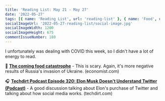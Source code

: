 ```yaml
---
title: 'Reading List: May 21 - May 27'
date: '2022-05-27'
tags: [{ name: 'Reading List', url: 'reading-list' }, { name: 'Food', url: 'food' }, { name: 'Social Media', url: 'social-media' }, { name: 'Internet', url: 'internet' }, { name: 'Twitter', url: 'twitter' }, { name: 'Elon Musk', url: 'elon-musk' }]
socialImageUrl: '2022-05-27-reading-list/social-image.jpg'
socialImageWidth: 1200
socialImageHeight: 675
commentIssueNumber: 180
---
```


I unfortunately was dealing with COVID this week, so I didn't have a lot of energy to read.

🌾 [**The coming food catastrophe**](https://www.economist.com/leaders/2022/05/19/the-coming-food-catastrophe) - This is scary. Again, it's more negative results of Russia's invasion of Ukraine. <span className="domain">(economist.com)</span>

🎧 [**Techdirt Podcast Episode 320: Elon Musk Doesn't Understand Twitter (Podcast)**](https://www.techdirt.com/2022/05/17/techdirt-podcast-episode-320-elon-musk-doesnt-understand-twitter/) - A good discussion talking about Elon's purchase of Twitter and talking about how social media works. <span className="domain">(techdirt.com)</span>